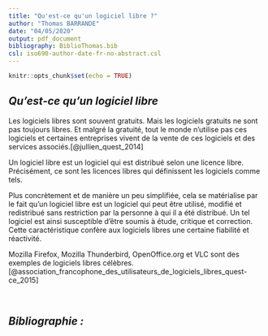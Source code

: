 ```yaml
---
title: "Qu'est-ce qu'un logiciel libre ?"
author: "Thomas BARRANDE"
date: "04/05/2020"
output: pdf_document
bibliography: BiblioThomas.bib
csl: iso690-author-date-fr-no-abstract.csl
---
```


```r
knitr::opts_chunk$set(echo = TRUE)
```

## *Qu'est-ce qu'un logiciel libre*

Les logiciels libres sont souvent gratuits. Mais les logiciels gratuits ne sont pas toujours libres. Et malgré la gratuité, tout le monde n'utilise pas ces logiciels et certaines entreprises vivent de la vente de ces logiciels et des services associés.[@jullien_quest_2014]

Un logiciel libre est un logiciel qui est distribué selon une licence libre. Précisément, ce sont les licences libres qui définissent les logiciels comme tels.

Plus concrètement et de manière un peu simplifiée, cela se matérialise par le fait qu'un logiciel libre est un logiciel qui peut être utilisé, modifié et redistribué sans restriction par la personne à qui il a été distribué. Un tel logiciel est ainsi susceptible d'être soumis à étude, critique et correction. Cette caractéristique confère aux logiciels libres une certaine fiabilité et réactivité.

Mozilla Firefox, Mozilla Thunderbird, OpenOffice.org et VLC sont des exemples de logiciels libres célèbres.
[@association_francophone_des_utilisateurs_de_logiciels_libres_quest-ce_2015]

&nbsp;

## ***Bibliographie :***

